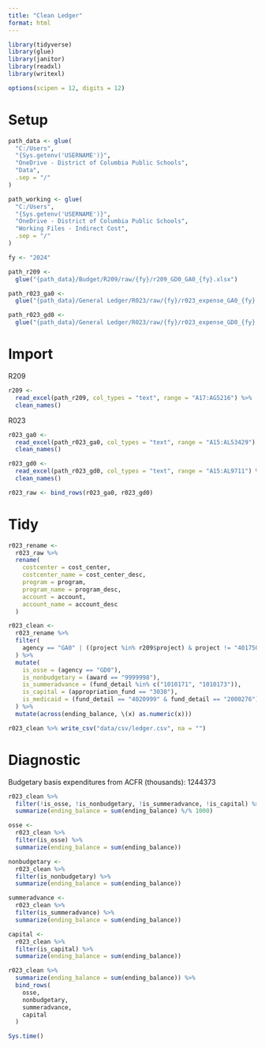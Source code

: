 ```yaml
---
title: "Clean Ledger"
format: html
---
```


```r
library(tidyverse)
library(glue)
library(janitor)
library(readxl)
library(writexl)

options(scipen = 12, digits = 12)
```

# Setup

```r
path_data <- glue(
  "C:/Users",
  "{Sys.getenv('USERNAME')}",
  "OneDrive - District of Columbia Public Schools",
  "Data",
  .sep = "/"
)

path_working <- glue(
  "C:/Users",
  "{Sys.getenv('USERNAME')}",
  "OneDrive - District of Columbia Public Schools",
  "Working Files - Indirect Cost",
  .sep = "/"
)

fy <- "2024"

path_r209 <-
  glue("{path_data}/Budget/R209/raw/{fy}/r209_GD0_GA0_{fy}.xlsx")

path_r023_ga0 <-
  glue("{path_data}/General Ledger/R023/raw/{fy}/r023_expense_GA0_{fy}.xls")

path_r023_gd0 <-
  glue("{path_data}/General Ledger/R023/raw/{fy}/r023_expense_GD0_{fy}.xls")
```

# Import

R209

```r
r209 <-
  read_excel(path_r209, col_types = "text", range = "A17:AG5216") %>%
  clean_names()
```

R023

```r
r023_ga0 <-
  read_excel(path_r023_ga0, col_types = "text", range = "A15:AL53429") %>%
  clean_names()

r023_gd0 <-
  read_excel(path_r023_gd0, col_types = "text", range = "A15:AL9711") %>%
  clean_names()

r023_raw <- bind_rows(r023_ga0, r023_gd0)
```

# Tidy

```r
r023_rename <-
  r023_raw %>%
  rename(
    costcenter = cost_center,
    costcenter_name = cost_center_desc,
    program = program,
    program_name = program_desc,
    account = account,
    account_name = account_desc
  )
```

```r
r023_clean <-
  r023_rename %>%
  filter(
    agency == "GA0" | ((project %in% r209$project) & project != "401750")
  ) %>%
  mutate(
    is_osse = (agency == "GD0"),
    is_nonbudgetary = (award == "9999998"),
    is_summeradvance = (fund_detail %in% c("1010171", "1010173")),
    is_capital = (appropriation_fund == "3030"),
    is_medicaid = (fund_detail == "4020999" & fund_detail == "2000276")
  ) %>%
  mutate(across(ending_balance, \(x) as.numeric(x)))
```

```r
r023_clean %>% write_csv("data/csv/ledger.csv", na = "")
```

# Diagnostic

Budgetary basis expenditures from ACFR (thousands): 1244373

```r
r023_clean %>%
  filter(!is_osse, !is_nonbudgetary, !is_summeradvance, !is_capital) %>%
  summarize(ending_balance = sum(ending_balance) %/% 1000)
```

```r
osse <-
  r023_clean %>%
  filter(is_osse) %>%
  summarize(ending_balance = sum(ending_balance))

nonbudgetary <-
  r023_clean %>%
  filter(is_nonbudgetary) %>%
  summarize(ending_balance = sum(ending_balance))

summeradvance <-
  r023_clean %>%
  filter(is_summeradvance) %>%
  summarize(ending_balance = sum(ending_balance))

capital <-
  r023_clean %>%
  filter(is_capital) %>%
  summarize(ending_balance = sum(ending_balance))
```

```r
r023_clean %>%
  summarize(ending_balance = sum(ending_balance)) %>%
  bind_rows(
    osse,
    nonbudgetary,
    summeradvance,
    capital
  )
```

```r
Sys.time()
```

